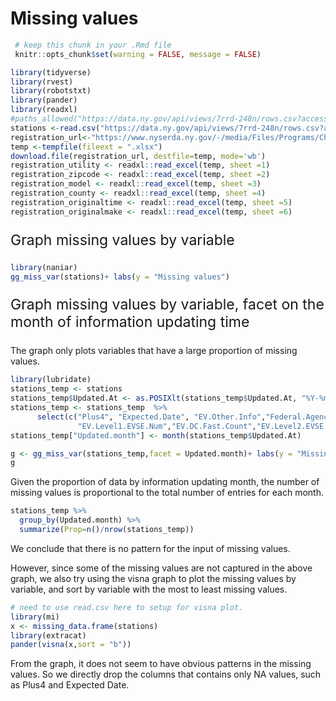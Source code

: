 # Missing values
```r
 # keep this chunk in your .Rmd file
 knitr::opts_chunk$set(warning = FALSE, message = FALSE)
```


```r
library(tidyverse)
library(rvest)
library(robotstxt)
library(pander)
library(readxl)
#paths_allowed("https://data.ny.gov/api/views/7rrd-248n/rows.csv?accessType=DOWNLOAD&sorting=true")
stations <-read.csv("https://data.ny.gov/api/views/7rrd-248n/rows.csv?accessType=DOWNLOAD&sorting=true")
registration_url<-"https://www.nyserda.ny.gov/-/media/Files/Programs/ChargeNY/EV-Registration-Tables.xlsx"
temp <-tempfile(fileext = ".xlsx")
download.file(registration_url, destfile=temp, mode='wb')
registration_utility <- readxl::read_excel(temp, sheet =1)
registration_zipcode <- readxl::read_excel(temp, sheet =2)
registration_model <- readxl::read_excel(temp, sheet =3)
registration_county <- readxl::read_excel(temp, sheet =4)
registration_originaltime <- readxl::read_excel(temp, sheet =5)
registration_originalmake <- readxl::read_excel(temp, sheet =6)
```

<p style="font-size:23px;"> Graph missing values by variable </p>

```r
library(naniar)
gg_miss_var(stations)+ labs(y = "Missing values")
```


<p style="font-size:23px;"> Graph missing values by variable, facet on the month of information updating time</p>
The graph only plots variables that have a large proportion of missing values.
```r
library(lubridate)
stations_temp <- stations
stations_temp$Updated.At <- as.POSIXlt(stations_temp$Updated.At, "%Y-%m-%d %H:%M:%S")
stations_temp <- stations_temp  %>%
      select(c("Plus4", "Expected.Date", "EV.Other.Info","Federal.Agency.ID",
               "EV.Level1.EVSE.Num","EV.DC.Fast.Count","EV.Level2.EVSE.Num","Updated.At"))
stations_temp["Updated.month"] <- month(stations_temp$Updated.At)

g <- gg_miss_var(stations_temp,facet = Updated.month)+ labs(y = "Missing values by updating month")
g
```

Given the proportion of data by information updating month, the number of missing values is proportional to the total number of entries for each month.
```r
stations_temp %>%
  group_by(Updated.month) %>%
  summarize(Prop=n()/nrow(stations_temp))
```
We conclude that there is no pattern for the input of missing values.


However, since some of the missing values are not captured in the above graph, we also try using the visna graph to plot the missing values by variable, and sort by variable with the most to least missing values. 


```r
# need to use read.csv here to setup for visna plot.
library(mi)
x <- missing_data.frame(stations)
library(extracat)
pander(visna(x,sort = "b"))
```

From the graph, it does not seem to have obvious patterns in the missing values. So we directly drop the columns that contains only NA values, such as Plus4 and Expected Date.



